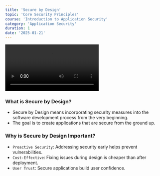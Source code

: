 ```yaml
---
title: 'Secure by Design'
topic: 'Core Security Principles'
course: 'Introduction to Application Security'
category: 'Application Security'
duration: 1
date: '2025-01-21'
---
```


<video controls>
  <source src="/static/courses/videos/secure-by-design.mp4" type="video/mp4" />
</video>

### What is Secure by Design?

- Secure by Design means incorporating security measures into the software development process from the very beginning.
- The goal is to create applications that are secure from the ground up.

### Why is Secure by Design Important?

- `Proactive Security`: Addressing security early helps prevent vulnerabilities.
- `Cost-Effective`: Fixing issues during design is cheaper than after deployment.
- `User Trust`: Secure applications build user confidence.
